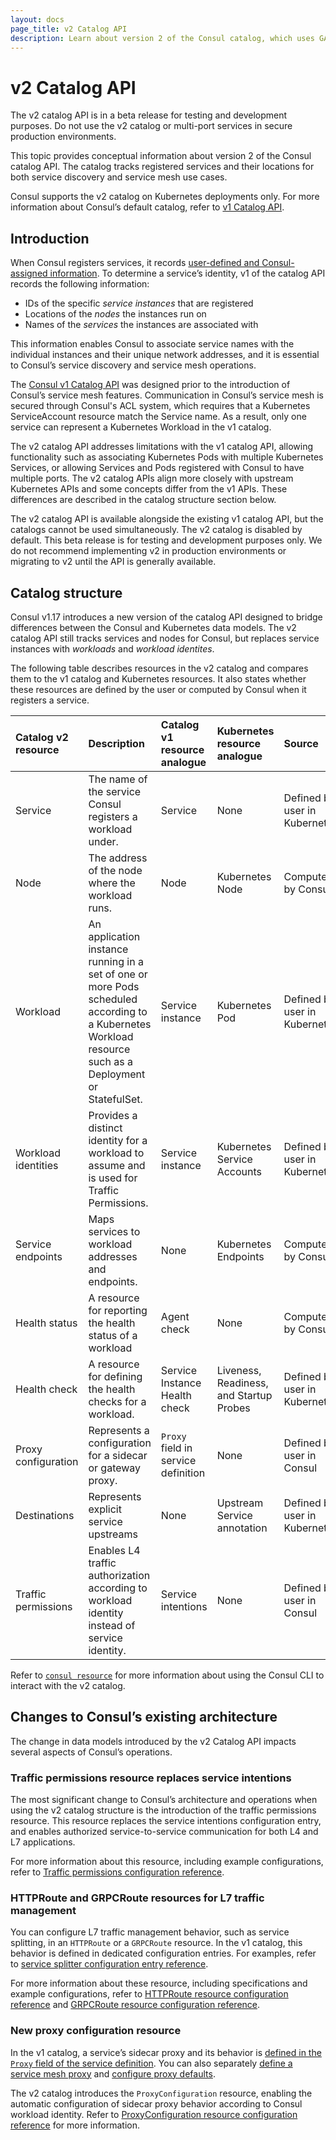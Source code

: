 ```yaml
---
layout: docs
page_title: v2 Catalog API
description: Learn about version 2 of the Consul catalog, which uses GAMMA specified resources. Learn how the v2 catalog corresponds to the v1 catalog and Kubernetes resources..
---
```


# v2 Catalog API

<Warning>
The v2 catalog API is in a beta release for testing and development purposes. Do not use the v2 catalog or multi-port services in secure production environments.
</Warning>

This topic provides conceptual information about version 2 of the Consul catalog API. The catalog tracks registered services and their locations for both service discovery and service mesh use cases.

Consul supports the v2 catalog on Kubernetes deployments only. For more information about Consul’s default catalog, refer to [v1 Catalog API](/consul/docs/architecture/catalog/v1).

## Introduction

When Consul registers services, it records [user-defined and Consul-assigned information](/consul/docs/architecture/catalog/v1#catalog-structure). To determine a service’s identity, v1 of the catalog API records the following information:

- IDs of the specific _service instances_ that are registered
- Locations of the _nodes_ the instances run on
- Names of the _services_ the instances are associated with

This information enables Consul to associate service names with the individual instances and their unique network addresses, and it is essential to Consul’s service discovery and service mesh operations.

The [Consul v1 Catalog API](/consul/docs/architecture/catalog/v1) was designed prior to the introduction of Consul’s service mesh features. Communication in Consul’s service mesh is secured through Consul's ACL system, which requires that a Kubernetes ServiceAccount resource match the Service name. As a result, only one service can represent a Kubernetes Workload in the v1 catalog.

The v2 catalog API addresses limitations with the v1 catalog API, allowing functionality such as associating Kubernetes Pods with multiple Kubernetes Services, or allowing Services and Pods registered with Consul to have multiple ports. The v2 catalog APIs align more closely with upstream Kubernetes APIs and some concepts differ from the v1 APIs. These differences are described in the catalog structure section below.

The v2 catalog API is available alongside the existing v1 catalog API, but the catalogs cannot be used simultaneously. The v2 catalog is disabled by default. This beta release is for testing and development purposes only. We do not recommend implementing v2 in production environments or migrating to v2 until the API is generally available.

## Catalog structure

Consul v1.17 introduces a new version of the catalog API designed to bridge differences between the Consul and Kubernetes data models. The v2 catalog API still tracks services and nodes for Consul, but replaces service instances with _workloads_ and _workload identites_.

The following table describes resources in the v2 catalog and compares them to the v1 catalog and Kubernetes resources. It also states whether these resources are defined by the user or computed by Consul when it registers a service.

| Catalog v2 resource | Description | Catalog v1 resource analogue | Kubernetes resource analogue | Source |
| :------------------ | :---------- | :--------------------------- | :--------------------------- | :----- |
| Service | The name of the service Consul registers a workload under. | Service | None  | Defined by user in Kubernetes |
| Node | The address of the node where the workload runs. | Node | Kubernetes Node | Computed by Consul |
| Workload | An application instance running in a set of one or more Pods scheduled according to a Kubernetes Workload resource such as a Deployment or StatefulSet. | Service instance | Kubernetes Pod | Defined by user in Kubernetes |
| Workload identities | Provides a distinct identity for a workload to assume and is used for Traffic Permissions. | Service instance | Kubernetes Service Accounts | Defined by user in Kubernetes |
| Service endpoints | Maps services to workload addresses and endpoints. | None  | Kubernetes Endpoints | Computed by Consul |
| Health status | A resource for reporting the health status of a workload | Agent check | None | Computed by Consul |
| Health check | A resource for defining the health checks for a workload. | Service Instance Health check | Liveness, Readiness, and Startup Probes | Defined by user in Kubernetes |
| Proxy configuration | Represents a configuration for a sidecar or gateway proxy. | `Proxy` field in service definition | None | Defined by user in Consul |
| Destinations | Represents explicit service upstreams | None | Upstream Service annotation  | Defined by user in Kubernetes |
| Traffic permissions | Enables L4 traffic authorization according to workload identity instead of service identity. | Service intentions | None | Defined by user in Consul |

Refer to [`consul resource`](/consul/docs/k8s/multiport/reference/resource-command) for more information about using the Consul CLI to interact with the v2 catalog.

## Changes to Consul’s existing architecture

The change in data models introduced by the v2 Catalog API impacts several aspects of Consul’s operations.

### Traffic permissions resource replaces service intentions

The most significant change to Consul’s architecture and operations when using the v2 catalog structure is the introduction of the traffic permissions resource. This resource replaces the service intentions configuration entry, and enables authorized service-to-service communication for both L4 and L7 applications.

For more information about this resource, including example configurations, refer to [Traffic permissions configuration reference](/consul/docs/k8s/multiport/reference/trafficpermissions).

### HTTPRoute and GRPCRoute resources for L7 traffic management

You can configure L7 traffic management behavior, such as service splitting, in an `HTTPRoute` or a `GRPCRoute` resource. In the v1 catalog, this behavior is defined in dedicated configuration entries. For examples, refer to [service splitter configuration entry reference](/consul/docs/connect/config-entries/service-splitter#examples).

For more information about these resource, including specifications and example configurations, refer to [HTTPRoute resource configuration reference](/consul/docs/k8s/multiport/reference/httproute) and [GRPCRoute resource configuration reference](/consul/docs/k8s/multiport/reference/grpcroute).

### New proxy configuration resource

In the v1 catalog, a service’s sidecar proxy and its behavior is [defined in the `Proxy` field of the service definition](/consul/docs/services/usage/define-services). You can also separately [define a service mesh proxy](/consul/docs/connect/proxies/deploy-service-mesh-proxies) and [configure proxy defaults](/consul/docs/connect/config-entries/proxy-defaults).

The v2 catalog introduces the `ProxyConfiguration` resource, enabling the automatic configuration of sidecar proxy behavior according to Consul workload identity. Refer to [ProxyConfiguration resource configuration reference](/consul/docs/k8s/multiport/reference/proxyconfiguration) for more information.
